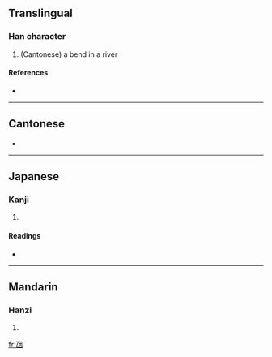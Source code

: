 ==Translingual==

===Han character===
{{Han char|rn=5|rad=乙|as=05|sn=6|four=|canj=弓田 (NW)}}

# (Cantonese) a bend in a river

====References====
* {{Han ref|kx=0084.141|dkj=00185|dj=0171.140|hdz=10053.070|uh=4E6A|ud=20074}}

----

==Cantonese==
{{yue-hanzi|jyut=kek6}}
* {{defn|Cantonese}}

----

==Japanese==

===Kanji===
{{ja-kanji|grade=|rs=乙05}}

# {{defn|Japanese}}

====Readings====
* {{ja-readings|on=[[どう]] (dō), [[のう]] (nō)|kun=[[くま]] (kuma)}}

----

==Mandarin==

===Hanzi===
{{cmn-hanzi|pin=[[náng]] ([[nang2]]), [[nāng]] ([[nang1]])|wg=nang<sup>1</sup>}}

# {{defn|Mandarin}}

[[fr:乪]]